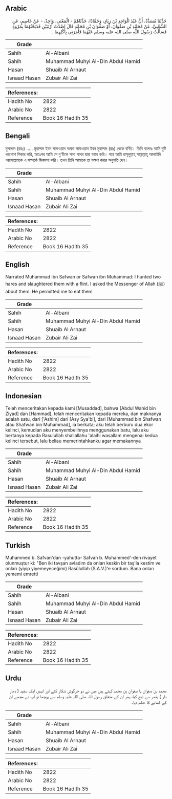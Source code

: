 ## Arabic


<div dir="rtl" lang="ar" style={{fontSize:'larger',backgroundColor:'#f8f9fa',padding:20}}>
حَدَّثَنَا مُسَدَّدٌ، أَنَّ عَبْدَ الْوَاحِدِ بْنَ زِيَادٍ، وَحَمَّادًا، حَدَّثَاهُمْ - الْمَعْنَى، وَاحِدٌ، - عَنْ عَاصِمٍ، عَنِ الشَّعْبِيِّ، عَنْ مُحَمَّدِ بْنِ صَفْوَانَ، أَوْ صَفْوَانَ بْنِ مُحَمَّدٍ قَالَ اصَّدْتُ أَرْنَبَيْنِ فَذَبَحْتُهُمَا بِمَرْوَةٍ فَسَأَلْتُ رَسُولَ اللَّهِ صلى الله عليه وسلم عَنْهُمَا فَأَمَرَنِي بِأَكْلِهِمَا ‏.‏
</div>
<div style={{backgroundColor:'#f8f9fa',padding:20, marginBottom: 10}}><table> <thead> <tr> <th>Grade</th> <th></th> </tr> </thead> <tbody> <tr><td>Sahih</td><td>Al-Albani</td></tr><tr><td>Sahih</td><td>Muhammad Muhyi Al-Din Abdul Hamid</td></tr><tr><td>Hasan</td><td>Shuaib Al Arnaut</td></tr><tr><td>Isnaad Hasan</td><td>Zubair Ali Zai</td></tr></tbody></table><table> <thead> <tr> <th>References:</th> <th></th> </tr> </thead> <tbody><tr><td>Hadith No</td><td>2822</td></tr><tr><td>Arabic No</td><td>2822</td></tr><tr><td>Reference</td><td>Book 16 Hadith 35</td></tr></tbody></table></div>

## Bengali


<div dir="ltr" lang="bn" style={{fontSize:'larger',backgroundColor:'#f8f9fa',padding:20}}>
মুসাদ্দাদ (রহঃ) ..... মুহাম্মদ ইবন সাফওয়ান অথবা সাফওয়ান ইবন মুহাম্মদ (রাঃ) থেকে বর্ণিত। তিনি বলেনঃ আমি দুটি খরগোশ শিকার করি, অতঃপর আমি সে দু‘টিকে সাদা পাথর দ্বারা যবাহ করি। পরে আমি রাসূলুল্লাহ্ সাল্লাল্লাহু আলাইহি ওয়াসাল্লামকে এ সম্পর্কে জিজ্ঞাসা করি। তখন তিনি আমাকে তা ভক্ষণ করার অনুমতি দেন।
</div>
<div style={{backgroundColor:'#f8f9fa',padding:20, marginBottom: 10}}><table> <thead> <tr> <th>Grade</th> <th></th> </tr> </thead> <tbody> <tr><td>Sahih</td><td>Al-Albani</td></tr><tr><td>Sahih</td><td>Muhammad Muhyi Al-Din Abdul Hamid</td></tr><tr><td>Hasan</td><td>Shuaib Al Arnaut</td></tr><tr><td>Isnaad Hasan</td><td>Zubair Ali Zai</td></tr></tbody></table><table> <thead> <tr> <th>References:</th> <th></th> </tr> </thead> <tbody><tr><td>Hadith No</td><td>2822</td></tr><tr><td>Arabic No</td><td>2822</td></tr><tr><td>Reference</td><td>Book 16 Hadith 35</td></tr></tbody></table></div>

## English


<div dir="ltr" lang="en" style={{fontSize:'larger',backgroundColor:'#f8f9fa',padding:20}}>
Narrated Muhammad ibn Safwan or Safwan ibn Muhammad: I hunted two hares and slaughtered them with a flint. I asked the Messenger of Allah (ﷺ) about them. He permitted me to eat them
</div>
<div style={{backgroundColor:'#f8f9fa',padding:20, marginBottom: 10}}><table> <thead> <tr> <th>Grade</th> <th></th> </tr> </thead> <tbody> <tr><td>Sahih</td><td>Al-Albani</td></tr><tr><td>Sahih</td><td>Muhammad Muhyi Al-Din Abdul Hamid</td></tr><tr><td>Hasan</td><td>Shuaib Al Arnaut</td></tr><tr><td>Isnaad Hasan</td><td>Zubair Ali Zai</td></tr></tbody></table><table> <thead> <tr> <th>References:</th> <th></th> </tr> </thead> <tbody><tr><td>Hadith No</td><td>2822</td></tr><tr><td>Arabic No</td><td>2822</td></tr><tr><td>Reference</td><td>Book 16 Hadith 35</td></tr></tbody></table></div>

## Indonesian


<div dir="ltr" lang="id" style={{fontSize:'larger',backgroundColor:'#f8f9fa',padding:20}}>
Telah menceritakan kepada kami [Musaddad], bahwa [Abdul Wahid bin Ziyad] dan [Hammad], telah menceritakan kepada mereka, dan maknanya adalah satu, dari ['Ashim] dari [Asy Sya'bi], dari [Muhammad bin Shafwan atau Shafwan bin Muhammad], ia berkata; aku telah berburu dua ekor kelinci, kemudian aku menyembelihnya menggunakan batu, lalu aku bertanya kepada Rasulullah shallallahu 'alaihi wasallam mengenai kedua kelinci tersebut, lalu beliau memerintahkanku agar memakannya
</div>
<div style={{backgroundColor:'#f8f9fa',padding:20, marginBottom: 10}}><table> <thead> <tr> <th>Grade</th> <th></th> </tr> </thead> <tbody> <tr><td>Sahih</td><td>Al-Albani</td></tr><tr><td>Sahih</td><td>Muhammad Muhyi Al-Din Abdul Hamid</td></tr><tr><td>Hasan</td><td>Shuaib Al Arnaut</td></tr><tr><td>Isnaad Hasan</td><td>Zubair Ali Zai</td></tr></tbody></table><table> <thead> <tr> <th>References:</th> <th></th> </tr> </thead> <tbody><tr><td>Hadith No</td><td>2822</td></tr><tr><td>Arabic No</td><td>2822</td></tr><tr><td>Reference</td><td>Book 16 Hadith 35</td></tr></tbody></table></div>

## Turkish


<div dir="ltr" lang="tr" style={{fontSize:'larger',backgroundColor:'#f8f9fa',padding:20}}>
Muhammed b. Safvan'dan -yahutta- Safvan b. Muhammed'-den rivayet olunmuştur ki: "Ben iki tavşan avladım da onları keskin bir taş'la kestim ve onları (yiyip yiyemeyeceğimi) Rasûlullah (S.A.V.)'e sordum. Bana onları yememi emretti
</div>
<div style={{backgroundColor:'#f8f9fa',padding:20, marginBottom: 10}}><table> <thead> <tr> <th>Grade</th> <th></th> </tr> </thead> <tbody> <tr><td>Sahih</td><td>Al-Albani</td></tr><tr><td>Sahih</td><td>Muhammad Muhyi Al-Din Abdul Hamid</td></tr><tr><td>Hasan</td><td>Shuaib Al Arnaut</td></tr><tr><td>Isnaad Hasan</td><td>Zubair Ali Zai</td></tr></tbody></table><table> <thead> <tr> <th>References:</th> <th></th> </tr> </thead> <tbody><tr><td>Hadith No</td><td>2822</td></tr><tr><td>Arabic No</td><td>2822</td></tr><tr><td>Reference</td><td>Book 16 Hadith 35</td></tr></tbody></table></div>

## Urdu


<div dir="rtl" lang="ur" style={{fontSize:'larger',backgroundColor:'#f8f9fa',padding:20}}>
محمد بن صفوان یا صفوان بن محمد کہتے ہیں میں نے دو خرگوش شکار کئے اور انہیں ایک سفید ( دھار دار ) پتھر سے ذبح کیا، پھر ان کے متعلق رسول اللہ صلی اللہ علیہ وسلم سے پوچھا تو آپ نے مجھے ان کے کھانے کا حکم دیا۔
</div>
<div style={{backgroundColor:'#f8f9fa',padding:20, marginBottom: 10}}><table> <thead> <tr> <th>Grade</th> <th></th> </tr> </thead> <tbody> <tr><td>Sahih</td><td>Al-Albani</td></tr><tr><td>Sahih</td><td>Muhammad Muhyi Al-Din Abdul Hamid</td></tr><tr><td>Hasan</td><td>Shuaib Al Arnaut</td></tr><tr><td>Isnaad Hasan</td><td>Zubair Ali Zai</td></tr></tbody></table><table> <thead> <tr> <th>References:</th> <th></th> </tr> </thead> <tbody><tr><td>Hadith No</td><td>2822</td></tr><tr><td>Arabic No</td><td>2822</td></tr><tr><td>Reference</td><td>Book 16 Hadith 35</td></tr></tbody></table></div>